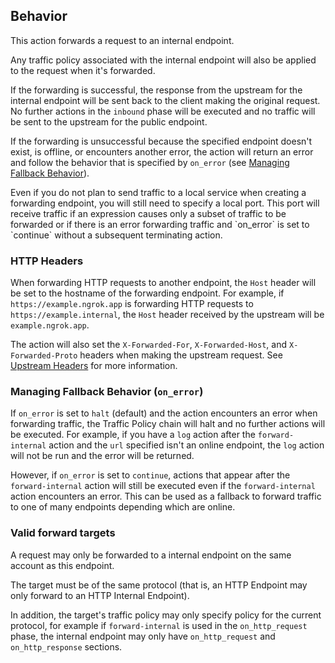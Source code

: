 ## Behavior

This action forwards a request to an internal endpoint.

Any traffic policy associated with the internal endpoint will also be applied to the request when it's forwarded.

If the forwarding is successful, the response from the upstream for the internal endpoint will be sent back to the client making the original request. No further actions in the `inbound` phase will be executed and no traffic will be sent to the upstream for the public endpoint.

If the forwarding is unsuccessful because the specified endpoint doesn't exist, is offline, or encounters another error, the action will return an error and follow the behavior that is specified by `on_error` (see [Managing Fallback Behavior](#on-error)).

<Note>
Even if you do not plan to send traffic to a local service when creating a forwarding endpoint, you will still need to specify a local port. This port will receive traffic if an expression causes only a subset of traffic to be forwarded or if there is an error forwarding traffic and `on_error` is set to `continue` without a subsequent terminating action.
</Note>

### HTTP Headers

When forwarding HTTP requests to another endpoint, the `Host` header will be set to the hostname of the forwarding endpoint. For example, if `https://example.ngrok.app` is forwarding HTTP requests to `https://example.internal`, the `Host` header received by the upstream will be `example.ngrok.app`.

The action will also set the `X-Forwarded-For`, `X-Forwarded-Host`, and `X-Forwarded-Proto` headers when making the upstream request. See [Upstream Headers](/universal-gateway/http#upstream-headers) for more information.

### Managing Fallback Behavior (`on_error`) 

If `on_error` is set to `halt` (default) and the action encounters an error when forwarding traffic, the Traffic Policy chain will halt and no further actions will be executed. For example, if you have a `log` action after the `forward-internal` action and the `url` specified isn't an online endpoint, the `log` action will not be run and the error will be returned.

However, if `on_error` is set to `continue`, actions that appear after the `forward-internal` action will still be executed even if the `forward-internal` action encounters an error. This can be used as a fallback to forward traffic to one of many endpoints depending which are online.

### Valid forward targets

A request may only be forwarded to a internal endpoint on the same account as this endpoint.

The target must be of the same protocol (that is, an HTTP Endpoint may only forward to an HTTP Internal Endpoint).

In addition, the target's traffic policy may only specify policy for the current protocol, for example if `forward-internal` is used in the `on_http_request` phase, the internal endpoint may only have `on_http_request` and `on_http_response` sections.
